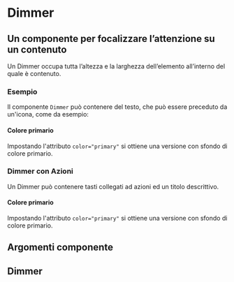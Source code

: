 
<Meta title="Documentazione/Componenti/Dimmer" of={Dimmer}/>

# Dimmer

## Un componente per focalizzare l’attenzione su un contenuto

Un Dimmer occupa tutta l’altezza e la larghezza dell’elemento all’interno del quale è contenuto.

### Esempio

Il componente `Dimmer` può contenere del testo, che può essere preceduto da un'icona, come da esempio:

<Preview>
    <Story id="componenti-dimmer--esempi" />
</Preview>

#### Colore primario

Impostando l'attributo `color="primary"` si ottiene una versione con sfondo di colore primario.

<Preview>
    <Story id="componenti-dimmer--colore-primario" />
</Preview>

### Dimmer con Azioni

Un Dimmer può contenere tasti collegati ad azioni ed un titolo descrittivo.

<Preview>
    <Story id="componenti-dimmer--dimmer-con-azioni" />
</Preview>

#### Colore primario

Impostando l'attributo `color="primary"` si ottiene una versione con sfondo di colore primario.

<Preview>
    <Story id="componenti-dimmer--dimmer-con-azioni-colore-primario" />
</Preview>

## Argomenti componente

## Dimmer

<ArgsTable of={Dimmer} />


